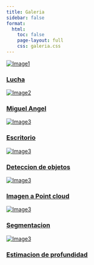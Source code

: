 ```yaml
---
title: Galeria
sidebar: false
format:
  html:
    toc: false
    page-layout: full
    css: galeria.css
---
```



```{=html}
<div class="grid-container">

  <div class="grid-item">
    <a href="/models/fight.html" class="card">
      <img src="/images/fight.png" alt="Image1">
      <h3>Lucha</h3>
  </a>

  </div>
  
  <div class="grid-item">
    <a href="/models/miguel.html" class="card">
      <img src="/images/miguel2.png" alt="Image2">
      <h3>Miguel Angel</h3>
  </a>
  </div>

  <div class="grid-item">
    <a href="/models/escritorio.html" class="card">
      <img src="/images/escritorio.png" alt="Image3">
     <h3>Escritorio</h3>
  </a>
  </div>

  <div class="grid-item">
    <a href="/models/detection.html" class="card">
      <img src="/images/object.png" alt="Image3">
     <h3>Deteccion de objetos</h3>
  </a>
  </div>

  <div class="grid-item">
    <a href="/models/depth.html" class="card">
      <img src="/images/gatodepth.png" alt="Image3">
     <h3>Imagen a Point cloud</h3>
  </a>
  </div>

  <div class="grid-item">
    <a href="/models/segment.html" class="card">
      <img src="/images/segment.jpg" alt="Image3">
     <h3>Segmentacion</h3>
  </a>
  </div>

    <div class="grid-item">
    <a href="/models/depth2.html" class="card">
      <img src="/images/depth2.png" alt="Image3">
     <h3>Estimacion de profundidad</h3>
  </a>
  </div>


</div>

```